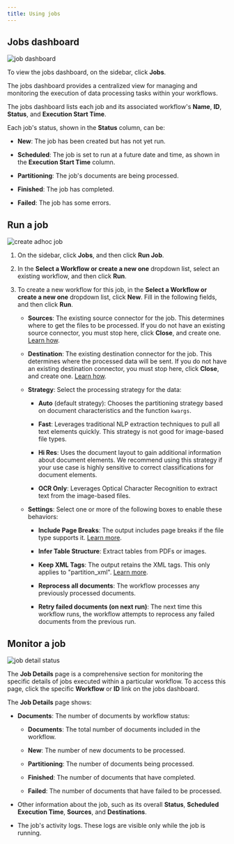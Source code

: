 ```yaml
---
title: Using jobs
---
```

## Jobs dashboard

![job dashboard](/img/platform/04a-Job-Dashboard.png)

To view the jobs dashboard, on the sidebar, click **Jobs**.

The jobs dashboard provides a centralized view for managing and monitoring the execution of data processing tasks within your workflows.

The jobs dashboard lists each job and its associated workflow's **Name**, **ID**, **Status**, and **Execution Start Time**.

Each job's status, shown in the **Status** column, can be:
    
*   **New**: The job has been created but has not yet run.
    
*   **Scheduled**: The job is set to run at a future date and time, as shown in the **Execution Start Time** column.
    
*   **Partitioning**: The job's documents are being processed.
    
*   **Finished**: The job has completed.
    
*   **Failed**: The job has some errors.

## Run a job

![create adhoc job](/img/platform/04b-Create-Adhoc-Job.png)

1.  On the sidebar, click **Jobs**, and then click **Run Job**.
    
2.  In the **Select a Workflow or create a new one** dropdown list, select an existing workflow, and then click **Run**.

3.  To create a new workflow for this job, in the **Select a Workflow or create a new one** dropdown list, click **New**. Fill in the following fields, and then click **Run**.
    
    *   **Sources**: The existing source connector for the job. This determines where to get the files to be processed. If you do not have an existing source connector, you must stop here, click **Close**, and create one. [Learn how](/platform/platform-source-connectors/overview).
        
    *   **Destination**: The existing destination connector for the job. This determines where the processed data will be sent. If you do not have an existing destination connector, you must stop here, click **Close**, and create one. [Learn how](/platform/platform-destination-connectors/overview).
        
    *   **Strategy**: Select the processing strategy for the data:

        *   **Auto** (default strategy): Chooses the partitioning strategy based on document characteristics and the function `kwargs`.
        
        *   **Fast**: Leverages traditional NLP extraction techniques to pull all text elements quickly. This strategy is not good for image-based file types.
        
        *   **Hi Res**: Uses the document layout to gain additional information about document elements. We recommend using this strategy if your use case is highly sensitive to correct classifications for document elements.
        
        *   **OCR Only**: Leverages Optical Character Recognition to extract text from the image-based files.

    *   **Settings**: Select one or more of the following boxes to enable these behaviors:
        
        *   **Include Page Breaks**: The output includes page breaks if the file type supports it. [Learn more](/api-reference/api-services/api-parameters#include-page-breaks).
            
        *   **Infer Table Structure**: Extract tables from PDFs or images.
            
        *   **Keep XML Tags**: The output retains the XML tags. This only applies to "partition\_xml". [Learn more](/api-reference/api-services/api-parameters#xml-keep-tags).
            
        *   **Reprocess all documents**: The workflow processes any previously processed documents.

        *   **Retry failed documents (on next run)**: The next time this workflow runs, the workflow attempts to reprocess any failed documents from the previous run.

## Monitor a job

![job detail status](/img/platform/04c-Jobs-Detail-Status.png)

The **Job Details** page is a comprehensive section for monitoring the specific details of jobs executed within a particular workflow. To access this page, click the specific **Workflow** or **ID** link on the jobs dashboard.

The **Job Details** page shows:

*   **Documents**: The number of documents by workflow status:

    *   **Documents**: The total number of documents included in the workflow.
        
    *   **New**: The number of new documents to be processed.
        
    *   **Partitioning**: The number of documents being processed.
        
    *   **Finished**: The number of documents that have completed.
        
    *   **Failed**: The number of documents that have failed to be processed.
        
*   Other information about the job, such as its overall **Status**, **Scheduled Execution Time**, **Sources**, and **Destinations**.

*   The job's activity logs. These logs are visible only while the job is running.